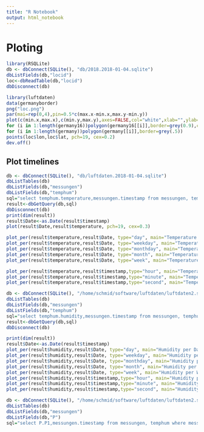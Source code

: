 ```yaml
---
title: "R Notebook"
output: html_notebook
---
```




# Ploting


```r
library(RSQLite)
db <- dbConnect(SQLite(), "db/2018.2018-01-04.sqlite")
dbListFields(db,"locid")
loc<-dbReadTable(db,"locid")
dbDisconnect(db)
```
```r
library(luftdaten)
data(germanyborder)
png("loc.png")
par(mai=rep(0,4),pin=0.5*c(max.x-min.x,max.y-min.y))
plot(c(min.x,max.x),c(min.y,max.y),axes=FALSE,col="white",xlab="",ylab="")
for (i in 1:length(germany16))polygon(germany16[[i]],border=grey(0.9),col="transparent")
for (i in 1:length(germany))polygon(germany[[i]],border=grey(.5))
points(loc$lon,loc$lat, pch=19, cex=0.2)
dev.off()
```

## Plot timelines

```r
db <- dbConnect(SQLite(), "db/luftdaten.2018-01-04.sqlite")
dbListTables(db)
dbListFields(db,"messungen")
dbListFields(db,"temphum")
sql="select temphum.temperature,messungen.timestamp from messungen, temphum where messungen.id=temphum.id and temphum.temperature!='NA'"
result<-dbGetQuery(db,sql)
dbDisconnect(db)
print(dim(result))
result$Date<-as.Date(result$timestamp)
plot(result$Date,result$temperature, pch=19, cex=0.3)
```

```r
plot_per(result$temperature,result$Date, type="day", main="Temperature per Day")
plot_per(result$temperature,result$Date, type="weekday", main="Temperature per Weekday")
plot_per(result$temperature,result$Date, type="monthday", main="Temperature per Day")
plot_per(result$temperature,result$Date, type="month", main="Temperature per Month")
plot_per(result$temperature,result$Date, type="week", main="Temperature per Week")
```


```r
plot_per(result$temperature,result$timestamp,type="hour", main="Temperature per Hour")
plot_per(result$temperature,result$timestamp,type="minute", main="Temperature per Minute")
plot_per(result$temperature,result$timestamp,type="second", main="Temperature per Second")
```



```r
db <- dbConnect(SQLite(), "/home/schmid/software/luftdaten/luftdaten2.sqlite")
dbListTables(db)
dbListFields(db,"messungen")
dbListFields(db,"temphum")
sql="select temphum.humidity,messungen.timestamp from messungen, temphum where messungen.id=temphum.id and temphum.humidity!='NA'"
result<-dbGetQuery(db,sql)
dbDisconnect(db)

print(dim(result))
result$Date<-as.Date(result$timestamp)
plot_per(result$humidity,result$Date, type="day", main="Humidity per Day")
plot_per(result$humidity,result$Date, type="weekday", main="Humidity per Weekday")
plot_per(result$humidity,result$Date, type="monthday", main="Humidity per Day")
plot_per(result$humidity,result$Date, type="month", main="Humidity per Month")
plot_per(result$humidity,result$Date, type="week", main="Humidity per Week")
plot_per(result$humidity,result$timestamp,type="hour", main="Humidity per Hour")
plot_per(result$humidity,result$timestamp,type="minute", main="Humidity per Minute")
plot_per(result$humidity,result$timestamp,type="second", main="Humidity per Second")
```



```r
db <- dbConnect(SQLite(), "/home/schmid/software/luftdaten/luftdaten2.sqlite")
dbListTables(db)
dbListFields(db,"messungen")
dbListFields(db,"P")
sql="select P.P1,messungen.timestamp from messungen, temphum where messungen.id=temphum.id and temphum.humidity!='NA'"
```




